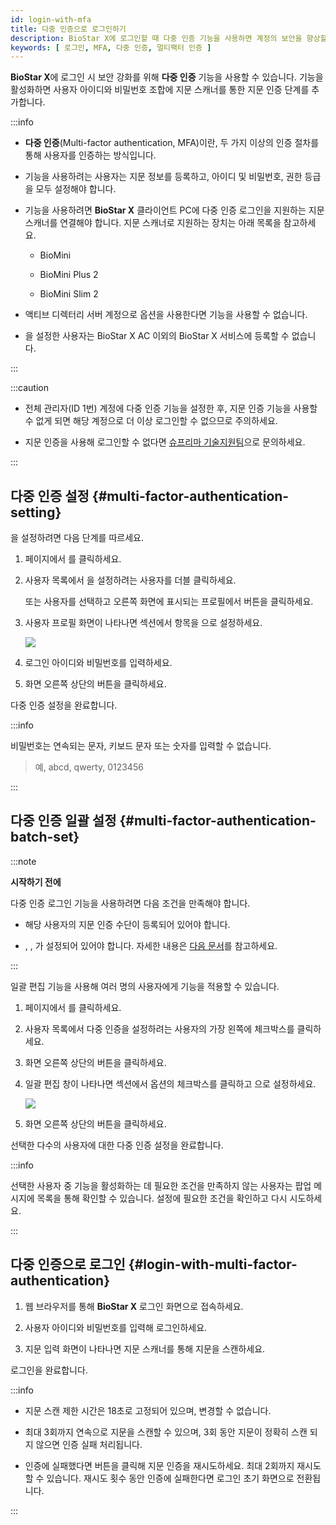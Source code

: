 ```yaml
---
id: login-with-mfa
title: 다중 인증으로 로그인하기
description: BioStar X에 로그인할 때 다중 인증 기능을 사용하면 계정의 보안을 향상할 수 있습니다.
keywords: [ 로그인, MFA, 다중 인증, 멀티팩터 인증 ]
---
```


**BioStar X**에 로그인 시 보안 강화를 위해 **다중 인증** 기능을 사용할 수 있습니다. <Cmd sid='team.user.permission.multiFactorAuth' /> 기능을 활성화하면 사용자 아이디와 비밀번호 조합에 지문 스캐너를 통한 지문 인증 단계를 추가합니다.

:::info

* **다중 인증**(Multi-factor authentication, MFA)이란, 두 가지 이상의 인증 절차를 통해 사용자를 인증하는 방식입니다.

* <Cmd sid='team.user.permission.multiFactorAuth' /> 기능을 사용하려는 사용자는 지문 정보를 등록하고, 아이디 및 비밀번호, 권한 등급을 모두 설정해야 합니다.

* <Cmd sid='team.user.permission.multiFactorAuth' /> 기능을 사용하려면 **BioStar X** 클라이언트 PC에 다중 인증 로그인을 지원하는 지문 스캐너를 연결해야 합니다. 지문 스캐너로 지원하는 장치는 아래 목록을 참고하세요.

  * BioMini

  * BioMini Plus 2

  * BioMini Slim 2

* 액티브 디렉터리 서버 계정으로 <Cmd sid='biostar.login' product='2' /> 옵션을 사용한다면 <Cmd sid='team.user.permission.multiFactorAuth' /> 기능을 사용할 수 없습니다.

* <Cmd sid='team.user.permission.multiFactorAuth' />을 설정한 사용자는 BioStar X AC 이외의 BioStar X 서비스에 등록할 수 없습니다.

:::

:::caution

* 전체 관리자(ID 1번) 계정에 다중 인증 기능을 설정한 후, 지문 인증 기능을 사용할 수 없게 되면 해당 계정으로 더 이상 로그인할 수 없으므로 주의하세요.

* 지문 인증을 사용해 로그인할 수 없다면 [슈프리마 기술지원팀](https://support.supremainc.com)으로 문의하세요.

:::


## 다중 인증 설정 {#multi-factor-authentication-setting}

<Cmd sid='team.user.permission.multiFactorAuth' />을 설정하려면 다음 단계를 따르세요.

1. <Cmd sid='shell.header.launcher' /> 페이지에서 <Cmd sid='shell.header.user' />를 클릭하세요.

1. 사용자 목록에서 <Cmd sid='team.user.permission.multiFactorAuth' />을 설정하려는 사용자를 더블 클릭하세요.

    또는 사용자를 선택하고 오른쪽 화면에 표시되는 프로필에서 <Cmd sid='team.user.preview.button.seeMore' /> 버튼을 클릭하세요.

1. 사용자 프로필 화면이 나타나면 <Cmd sid='team.user.permission.title' /> 섹션에서 <Cmd sid='team.user.permission.multiFactorAuth' /> 항목을 <Cmd sid='common.use' />으로 설정하세요.

    <Image src='/img/biostarx-edit-user-mfa-use.png' />

1. 로그인 아이디와 비밀번호를 입력하세요.

1. 화면 오른쪽 상단의 <Cmd sid='common.save' /> 버튼을 클릭하세요.

다중 인증 설정을 완료합니다.

:::info

비밀번호는 연속되는 문자, 키보드 문자 또는 숫자를 입력할 수 없습니다.

> 예, abcd, qwerty, 0123456

:::


## 다중 인증 일괄 설정 {#multi-factor-authentication-batch-set}

:::note

**시작하기 전에**

다중 인증 로그인 기능을 사용하려면 다음 조건을 만족해야 합니다.

* 해당 사용자의 지문 인증 수단이 등록되어 있어야 합니다.

* <Cmd sid='team.userTemplate.table.operator' />, <Cmd sid='user.loginId' product='2' />, <Cmd sid='common.password' product='2' />가 설정되어 있어야 합니다. 자세한 내용은 [다음 문서](set-permission)를 참고하세요.

:::

일괄 편집 기능을 사용해 여러 명의 사용자에게 <Cmd sid='team.user.permission.multiFactorAuth' /> 기능을 적용할 수 있습니다.

1. <Cmd sid='shell.header.launcher' /> 페이지에서 <Cmd sid='shell.header.user' />를 클릭하세요.

1. 사용자 목록에서 다중 인증을 설정하려는 사용자의 가장 왼쪽에 체크박스를 클릭하세요.

1. 화면 오른쪽 상단의 <Cmd sid='common.batchEdit' /> 버튼을 클릭하세요.

1. 일괄 편집 창이 나타나면 <Cmd sid='team.user.permission.title' /> 섹션에서 <Cmd sid='team.user.permission.multiFactorAuth' /> 옵션의 체크박스를 클릭하고 <Cmd sid='common.use' />으로 설정하세요.

    <Image src='/img/biostarx-batch-edit-user-mfa-use.png' />

1. 화면 오른쪽 상단의 <Cmd sid='common.save' /> 버튼을 클릭하세요.

선택한 다수의 사용자에 대한 다중 인증 설정을 완료합니다.

:::info

선택한 사용자 중 <Cmd sid='team.user.permission.multiFactorAuth' /> 기능을 활성화하는 데 필요한 조건을 만족하지 않는 사용자는 팝업 메시지에 <Cmd sid='user.batchedit.popup.notavailableuser' product='2' /> 목록을 통해 확인할 수 있습니다. 설정에 필요한 조건을 확인하고 다시 시도하세요.

:::

## 다중 인증으로 로그인 {#login-with-multi-factor-authentication}

1. 웹 브라우저를 통해 **BioStar X** 로그인 화면으로 접속하세요.

1. 사용자 아이디와 비밀번호를 입력해 로그인하세요.

1. 지문 입력 화면이 나타나면 지문 스캐너를 통해 지문을 스캔하세요.

로그인을 완료합니다.

:::info

* 지문 스캔 제한 시간은 18초로 고정되어 있으며, 변경할 수 없습니다.

* 최대 3회까지 연속으로 지문을 스캔할 수 있으며, 3회 동안 지문이 정확히 스캔 되지 않으면 인증 실패 처리됩니다.

* 인증에 실패했다면 <Cmd sid='button.retry' product='2' /> 버튼을 클릭해 지문 인증을 재시도하세요. 최대 2회까지 재시도할 수 있습니다. 재시도 횟수 동안 인증에 실패한다면 로그인 초기 화면으로 전환됩니다.

:::